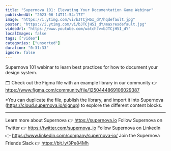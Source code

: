 ```yaml
---
title: "Supernova 101: Elevating Your Documentation Game Webinar"
publishedAt: "2023-06-14T11:54:17Z"
image: "https://i.ytimg.com/vi/bJTCjH5I_dY/hqdefault.jpg"
poster: "https://i.ytimg.com/vi/bJTCjH5I_dY/maxresdefault.jpg"
videoUrl: "https://www.youtube.com/watch?v=bJTCjH5I_dY"
localImages: false
tags: ["video"]
categories: ["unsorted"]
duration: "0:31:33"
ignore: false
---
```

Supernova 101 webinar to learn best practices for how to document your design system.

🗂️ Check out the Figma file with an example library in our community 👉 https://www.figma.com/community/file/1250444869106029387

*You can duplicate the file, publish the library, and import it into Supernova (https://cloud.supernova.io/signup) to explore the different content blocks. 

--------
Learn more about Supernova 👉 https://supernova.io
Follow Supernova on Twitter 👉  https://twitter.com/supernova_io
Follow Supernova on LinkedIn 👉 https://www.linkedin.com/company/supernova-io/
Join the Supernova Friends Slack 👉 https://bit.ly/3Pe84Mh
